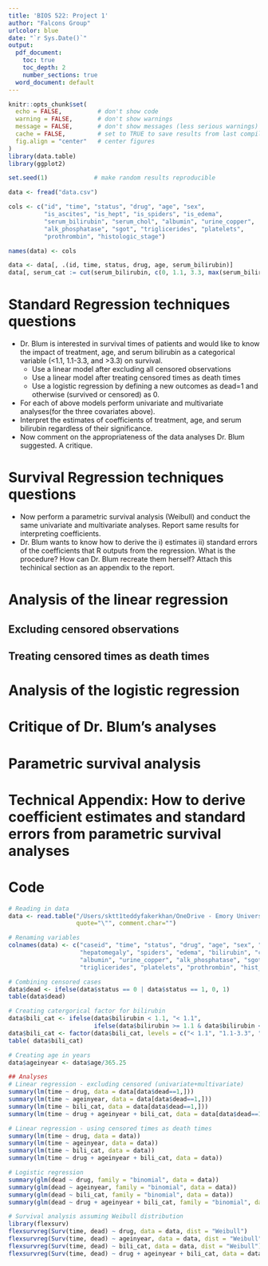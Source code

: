 ---
title: 'BIOS 522: Project 1'
author: "Falcons Group"
urlcolor: blue
date: "`r Sys.Date()`"
output:
  pdf_document:
    toc: true
    toc_depth: 2
    number_sections: true
  word_document: default
---

```{r include = FALSE}
knitr::opts_chunk$set(
  echo = FALSE,          # don't show code
  warning = FALSE,       # don't show warnings
  message = FALSE,       # don't show messages (less serious warnings)
  cache = FALSE,         # set to TRUE to save results from last compilation
  fig.align = "center"   # center figures
)
library(data.table)
library(ggplot2)

set.seed(1)             # make random results reproducible
```

```{r setup, include=FALSE}
data <- fread("data.csv")

cols <- c("id", "time", "status", "drug", "age", "sex", 
          "is_ascites", "is_hept", "is_spiders", "is_edema", 
          "serum_bilirubin", "serum_chol", "albumin", "urine_copper", 
          "alk_phosphatase", "sgot", "triglicerides", "platelets", 
          "prothrombin", "histologic_stage")

names(data) <- cols

data <- data[, .(id, time, status, drug, age, serum_bilirubin)]
data[, serum_cat := cut(serum_bilirubin, c(0, 1.1, 3.3, max(serum_bilirubin)))]
```

\newpage

# Standard Regression techniques questions

* Dr. Blum is interested in survival times of patients and would like to know the impact of treatment, age, and serum bilirubin as a categorical variable (<1.1, 1.1-3.3, and >3.3) on survival.
  + Use a linear model after excluding all censored observations 
  + Use a linear model after treating censored times as death times
  + Use a logistic regression by defining a new outcomes as dead=1 and otherwise (survived or censored) as 0. 
* For each of above models perform univariate and multivariate analyses(for the three covariates above).
* Interpret the estimates of coefficients of treatment, age, and serum bilirubin regardless of their significance. 
* Now comment on the appropriateness of the data analyses Dr. Blum suggested. A critique. 

# Survival Regression techniques questions

* Now perform a parametric survival analysis (Weibull) and conduct the same univariate and multivariate analyses. Report same results for interpreting coefficients. 
* Dr. Blum wants to know how to derive the i) estimates ii) standard errors of the coefficients that R outputs from the regression. What is the procedure? How can Dr. Blum recreate them herself? Attach this techinical section as an appendix to the report.

# Analysis of the linear regression

## Excluding censored observations

## Treating censored times as death times

# Analysis of the logistic regression

# Critique of Dr. Blum's analyses

# Parametric survival analysis

# Technical Appendix: How to derive coefficient estimates and standard errors from parametric survival analyses

\newpage

# Code

```{r ref.label = knitr::all_labels(), echo = TRUE, eval = FALSE}
# Reading in data
data <- read.table("/Users/sktt1teddyfakerkhan/OneDrive - Emory University/bios521/project1_data-1.csv", 
                   quote="\"", comment.char="")

# Renaming variables
colnames(data) <- c("caseid", "time", "status", "drug", "age", "sex", "ascites",
                    "hepatomegaly", "spiders", "edema", "bilirubin", "cholesterol",
                    "albumin", "urine_copper", "alk_phosphatase", "sgot", 
                    "triglicerides", "platelets", "prothrombin", "hist_stage")

# Combining censored cases
data$dead <- ifelse(data$status == 0 | data$status == 1, 0, 1)
table(data$dead)

# Creating catergorical factor for bilirubin
data$bili_cat <- ifelse(data$bilirubin < 1.1, "< 1.1", 
                        ifelse(data$bilirubin >= 1.1 & data$bilirubin <= 3.3, "1.1-3.3", ">3.3"))
data$bili_cat <- factor(data$bili_cat, levels = c("< 1.1", "1.1-3.3", ">3.3"))
table( data$bili_cat)

# Creating age in years
data$ageinyear <- data$age/365.25

## Analyses
# Linear regression - excluding censored (univariate+multivariate)
summary(lm(time ~ drug, data = data[data$dead==1,]))
summary(lm(time ~ ageinyear, data = data[data$dead==1,]))
summary(lm(time ~ bili_cat, data = data[data$dead==1,]))
summary(lm(time ~ drug + ageinyear + bili_cat, data = data[data$dead==1,]))

# Linear regression - using censored times as death times
summary(lm(time ~ drug, data = data))
summary(lm(time ~ ageinyear, data = data))
summary(lm(time ~ bili_cat, data = data))
summary(lm(time ~ drug + ageinyear + bili_cat, data = data))

# Logistic regression 
summary(glm(dead ~ drug, family = "binomial", data = data))
summary(glm(dead ~ ageinyear, family = "binomial", data = data))
summary(glm(dead ~ bili_cat, family = "binomial", data = data))
summary(glm(dead ~ drug + ageinyear + bili_cat, family = "binomial", data = data))

# Survival analysis assuming Weibull distribution
library(flexsurv)
flexsurvreg(Surv(time, dead) ~ drug, data = data, dist = "Weibull")
flexsurvreg(Surv(time, dead) ~ ageinyear, data = data, dist = "Weibull")
flexsurvreg(Surv(time, dead) ~ bili_cat, data = data, dist = "Weibull")
flexsurvreg(Surv(time, dead) ~ drug + ageinyear + bili_cat, data = data, dist = "Weibull")
```
